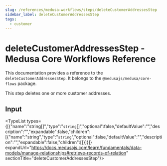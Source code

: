 ```yaml
---
slug: /references/medusa-workflows/steps/deleteCustomerAddressesStep
sidebar_label: deleteCustomerAddressesStep
tags:
  - customer
---
```



# deleteCustomerAddressesStep - Medusa Core Workflows Reference

This documentation provides a reference to the `deleteCustomerAddressesStep`. It belongs to the `@medusajs/medusa/core-flows` package.

This step deletes one or more customer addresses.

## Input

<TypeList types={[{"name":"string[]","type":"`string`[]","optional":false,"defaultValue":"","description":"","expandable":false,"children":[{"name":"string","type":"`string`","optional":false,"defaultValue":"","description":"","expandable":false,"children":[]}]}]} expandUrl="https://docs.medusajs.com/learn/fundamentals/data-models/manage-relationships#retrieve-records-of-relation" sectionTitle="deleteCustomerAddressesStep"/>
